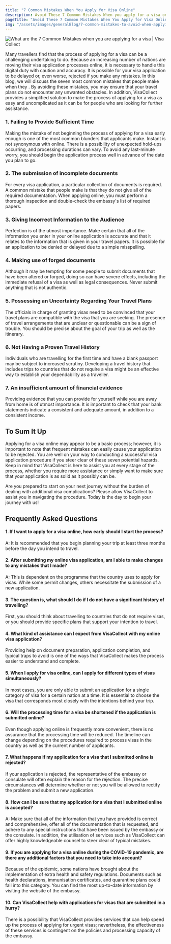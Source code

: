 ```yaml
---
title: "7 Common Mistakes When You Apply for Visa Online"
description: Avoid These 7 Common Mistakes When you apply for a visa online, Visa Collect reveals the secrets to a smooth online application process.
pageTitle: "Avoid These 7 Common Mistakes When You Apply for Visa Online"
img: "/assets/images/generalBlog/7-common-mistakes-to-avoid-when-applying-for-a-visa.webp.webp"
---
```


<BlogContentHero className="mt-0">
    <img
        src="/assets/images/generalBlog/7-common-mistakes-to-avoid-when-applying-for-a-visa.webp.webp"
        alt="What are the 7 Common Mistakes when you are applying for a visa | Visa Collect"
    />
</BlogContentHero>

Many travellers find that the process of applying for a visa can be a challenging undertaking to do. Because an increasing number of nations are moving their visa application processes online, it is necessary to handle this digital duty with caution and accuracy. It is possible for your visa application to be delayed or, even worse, rejected if you make any mistakes. In this blog, we will discuss the seven most common mistakes that people make when they <LinkText href="/" text=" apply for visa online" />. By avoiding these mistakes, you may ensure that your travel plans do not encounter any unwanted obstacles. In addition, VisaCollect provides a simplified solution to make the process of applying for a visa as easy and uncomplicated as it can be for people who are looking for further assistance.

### 1. Failing to Provide Sufficient Time

Making the mistake of not beginning the process of applying for a visa early enough is one of the most common blunders that applicants make. Instant is not synonymous with online. There is a possibility of unexpected hold-ups occurring, and processing durations can vary. To avoid any last-minute worry, you should begin the application process well in advance of the date you plan to go.

### 2. The submission of incomplete documents

For every visa application, a particular collection of documents is required. A common mistake that people make is that they do not give all of the required documentation. When applying online, you must perform a thorough inspection and double-check the embassy's list of required papers.

### 3. Giving Incorrect Information to the Audience

Perfection is of the utmost importance. Make certain that all of the information you enter in your online application is accurate and that it relates to the information that is given in your travel papers. It is possible for an application to be denied or delayed due to a simple misspelling.

### 4. Making use of forged documents

Although it may be tempting for some people to submit documents that have been altered or forged, doing so can have severe effects, including the immediate refusal of a visa as well as legal consequences. Never submit anything that is not authentic.

### 5. Possessing an Uncertainty Regarding Your Travel Plans

The officials in charge of granting visas need to be convinced that your travel plans are compatible with the visa that you are seeking. The presence of travel arrangements that are unclear or questionable can be a sign of trouble. You should be precise about the goal of your trip as well as the itinerary.

### 6. Not Having a Proven Travel History

Individuals who are travelling for the first time and have a blank passport may be subject to increased scrutiny. Developing a travel history that includes trips to countries that do not require a visa might be an effective way to establish your dependability as a traveller.

### 7. An insufficient amount of financial evidence

Providing evidence that you can provide for yourself while you are away from home is of utmost importance. It is important to check that your bank statements indicate a consistent and adequate amount, in addition to a consistent income.

## To Sum It Up

Applying for a visa online may appear to be a basic process; however, it is important to note that frequent mistakes can easily cause your application to be rejected. You are well on your way to conducting a successful visa application procedure if you steer clear of these seven potential hazards. Keep in mind that VisaCollect is here to assist you at every stage of the process, whether you require more assistance or simply want to make sure that your application is as solid as it possibly can be.

Are you prepared to start on your next journey without the burden of dealing with additional visa complications? Please allow VisaCollect to assist you in navigating the procedure. Today is the day to begin your journey with us!

## Frequently Asked Questions

#### 1. If I want to apply for a visa online, how early should I start the process?

A: It is recommended that you begin planning your trip at least three months before the day you intend to travel.

#### 2. After submitting my online visa application, am I able to make changes to any mistakes that I made?

A: This is dependent on the programme that the country uses to apply for visas. While some permit changes, others necessitate the submission of a new application.

#### 3. The question is, what should I do if I do not have a significant history of travelling?

First, you should think about travelling to countries that do not require visas, or you should provide specific plans that support your intention to travel.

#### 4. What kind of assistance can I expect from VisaCollect with my online visa application?

Providing help on document preparation, application completion, and typical traps to avoid is one of the ways that VisaCollect makes the process easier to understand and complete.

#### 5. When I apply for visa online, can I apply for different types of visas simultaneously?

In most cases, you are only able to submit an application for a single category of visa for a certain nation at a time. It is essential to choose the visa that corresponds most closely with the intentions behind your trip.

#### 6. Will the processing time for a visa be shortened if the application is submitted online?

Even though applying online is frequently more convenient, there is no assurance that the processing time will be reduced. The timeline can change depending on the procedures required to process visas in the country as well as the current number of applicants.

#### 7. What happens if my application for a visa that I submitted online is rejected?

If your application is rejected, the representative of the embassy or consulate will often explain the reason for the rejection. The precise circumstances will determine whether or not you will be allowed to rectify the problem and submit a new application.

#### 8. How can I be sure that my application for a visa that I submitted online is accepted?

A: Make sure that all of the information that you have provided is correct and comprehensive, offer all of the documentation that is requested, and adhere to any special instructions that have been issued by the embassy or the consulate. In addition, the utilisation of services such as VisaCollect can offer highly knowledgeable counsel to steer clear of typical mistakes.

#### 9. If you are applying for a visa online during the COVID-19 pandemic, are there any additional factors that you need to take into account?

Because of the epidemic, some nations have brought about the implementation of extra health and safety regulations. Documents such as health declarations, immunisation certificates, and quarantine plans could fall into this category. You can find the most up-to-date information by visiting the website of the embassy.

#### 10. Can VisaCollect help with applications for visas that are submitted in a hurry?

There is a possibility that VisaCollect provides services that can help speed up the process of applying for urgent visas; nevertheless, the effectiveness of these services is contingent on the policies and processing capacity of the embassy.
